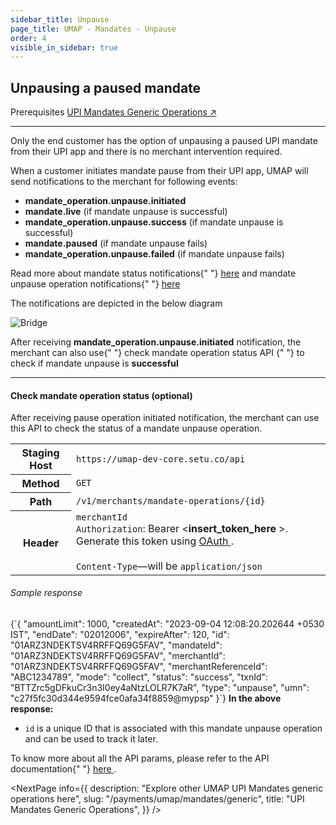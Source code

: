 ```yaml
---
sidebar_title: Unpause
page_title: UMAP - Mandates - Unpause
order: 4
visible_in_sidebar: true
---
```


## Unpausing a paused mandate

<Card padding="nano" shape="rounded" marginBottom="micro" marginTop="micro">
    <Text size="medium" marginBottom="nano" paddingRight="medium" weight="600">
        Prerequisites
    </Text>
    <a href="/payments/umap/mandates/generic">
        UPI Mandates Generic Operations ↗
    </a>
</Card>

<hr class="primary" />

Only the end customer has the option of unpausing a paused UPI mandate from their UPI app and there is no merchant intervention required.

<p>
    When a customer initiates mandate pause from their UPI app, UMAP will send
    notifications to the merchant for following events:
</p>
<ul>
    <li>
        <b>mandate_operation.unpause.initiated</b>
    </li>
    <li>
        <b>mandate.live</b> (if mandate unpause is successful)
    </li>
    <li>
        <b>mandate_operation.unpause.success</b> (if mandate unpause is
        successful)
    </li>
    <li>
        <b>mandate.paused</b> (if mandate unpause fails)
    </li>
    <li>
        <b>mandate_operation.unpause.failed</b> (if mandate unpause fails)
    </li>
</ul>
<p>
    Read more about mandate status notifications{" "}
    <a href="/payments/umap/notifications/mandates">here</a> and mandate unpause
    operation notifications{" "}
    <a href="/payments/umap/notifications/mandates/unpause">here</a>
</p>
<p>The notifications are depicted in the below diagram</p>
<img
    src="https://storage.googleapis.com/strapi-assets/latest/update-mandate-customer-unpause/update-mandate-customer-unpause.png"
    alt="Bridge"
/>

<p>
    After receiving <b>mandate_operation.unpause.initiated</b> notification, the
    merchant can also use{" "}
    <Link href="/payments/umap/mandates/generic/unpause#check-mandate-operation-status">
        check mandate operation status API
    </Link>{" "}
    to check if mandate unpause is <b>successful</b>
</p>

<hr class="tertiary" />

#### Check mandate operation status (optional)

After receiving pause operation initiated notification, the merchant can use this API to check the status of a mandate unpause operation.

<table>
    <tbody>
        <tr>
            <th>Staging Host</th>
            <td>
                <code>https://umap-dev-core.setu.co/api</code>
            </td>
        </tr>
        <tr>
            <th>Method</th>
            <td>
                <code>GET</code>
            </td>
        </tr>
        <tr>
            <th>Path</th>
            <td>
                <code>/v1/merchants/mandate-operations/&#123;id&#125;</code>
            </td>
        </tr>
        <tr>
            <th>Header</th>
            <td>
                <code>merchantId</code>
                <br />
                <code>Authorization</code>: Bearer &lt;<b>insert_token_here</b>
                &gt;. Generate this token using <a
                    href="/payments/umap/api-integration"
                    target="_blank"
                >
                    OAuth
                </a>
                .<br />
                <br />
                <code>Content-Type</code>—will be <code>application/json</code>
            </td>
        </tr>
    </tbody>
</table>

<h6>Sample response</h6>
<CodeBlockWithCopy language="json">
    {`{
  "amountLimit": 1000,
  "createdAt": "2023-09-04 12:08:20.202644 +0530 IST",
  "endDate": "02012006",
  "expireAfter": 120,
  "id": "01ARZ3NDEKTSV4RRFFQ69G5FAV",
  "mandateId": "01ARZ3NDEKTSV4RRFFQ69G5FAV",
  "merchantId": "01ARZ3NDEKTSV4RRFFQ69G5FAV",
  "merchantReferenceId": "ABC1234789",
  "mode": "collect",
  "status": "success",
  "txnId": "BTTZrc5gDFkuCr3n3I0ey4aNtzLOLR7K7aR",
  "type": "unpause",
  "umn": "c27f5fc30d344e9594fce0afa34f8859@mypsp"
}`}
</CodeBlockWithCopy>
<b>In the above response:</b>
<ul>
    <li>
        <code>id</code> is a unique ID that is associated with this mandate
        unpause operation and can be used to track it later.
    </li>
</ul>

<p>
    To know more about all the API params, please refer to the API documentation{" "}
    <a
        href="/payments/umap/api-reference#/category~mandates/operation~mandates#fetchMandateOperationById"
        target="_blank"
    >
        here
    </a>
    .
</p>

<NextPage
    info={{
        description: "Explore other UMAP UPI Mandates generic operations here",
        slug: "/payments/umap/mandates/generic",
        title: "UPI Mandates Generic Operations",
    }}
/>
